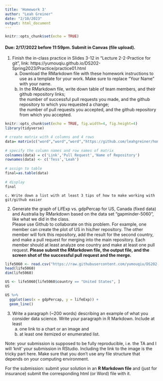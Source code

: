 ```yaml
---
title: 'Homework 3'
author: "Leah Greiner"
date: "2/10/2023"
output: html_document
---
```


```r
knitr::opts_chunk$set(echo = TRUE)
```

#### Due: 2/17/2022 before 11:59pm. Submit in Canvas (file upload).

1. Finish the in-class practice in Slides 3-12 in "Lecture 2-2-Practice for git", link: https://yumouqiu.github.io/DS202-Spring2023/Practice/practice01.html  
    a. Download the RMarkdown file with these homework instructions to use as a template for your work. Make sure to replace "Your Name" with your name.  
    b. In the RMarkdown file, write down table of team members, and their github repository links;   
the number of successful pull requests you made, and the github repository to which you requested a change;  
the number of pull requests you accepted, and the github repository from which you accepted.

```r
knitr::opts_chunk$set(echo = TRUE, fig.width=4, fig.height=4)
library(tidyverse)
```

```r
# create matrix with 4 columns and 4 rows
data= matrix(c("word","word","word","https://github.com/leahgreiner/homework03","word","word"), ncol=3, byrow=TRUE)
 
# specify the column names and row names of matrix
colnames(data) = c('Link','Pull Request','Name of Repository')
rownames(data) <- c('Tess','Leah')
 
# assign to table
final=as.table(data)
 
# display
final
```
    c. Write down a list with at least 3 tips of how to make working with git/github easier  

2. Generate the graph of LifExp vs. gdpPercap for US, Canada (fixed data) and Australia by RMarkdown based on the data set "gapminder-5060", like what we did in the class.  
Please use Github to collaborate on this problem. For example, one member can create the plot of US in his/her repository. The other member will fork this repository, add the result for the second country, and make a pull request for merging into the main repository. Each member should at least analyze one country and make at least one pull request. **Please submit the RMarkdown file, the output file, and the screen shot of the successful pull request and the merge.**
```r
life5060 <- read.csv("https://raw.githubusercontent.com/yumouqiu/DS202-Spring2023/main/Lecture1_collaborative-environment/data/gapminder-5060.csv")
head(life5060)
dim(life5060)
```

```r
US <- life5060[life5060$country == "United States", ]
US
```

```r
US %>% 
  ggplot(aes(x = gdpPercap, y = lifeExp)) +
  geom_line()
```


3. Write a paragraph (~200 words) describing an example of what you consider data science. Write your paragraph in R Markdown. Include at least 
    a. one link to a chart or an image and 
    b. at least one itemized or enumerated list.
    

Note: your submission is supposed to be fully reproducible, i.e. the TA and I will 'knit' your submission in RStudio. Including the link to the image is the tricky part here. Make sure that you don't use any file structure that depends on your computing environment.


For the submission: submit your solution in an **R Markdown file** and (just for insurance) submit the corresponding html (or Word) file with it. 


